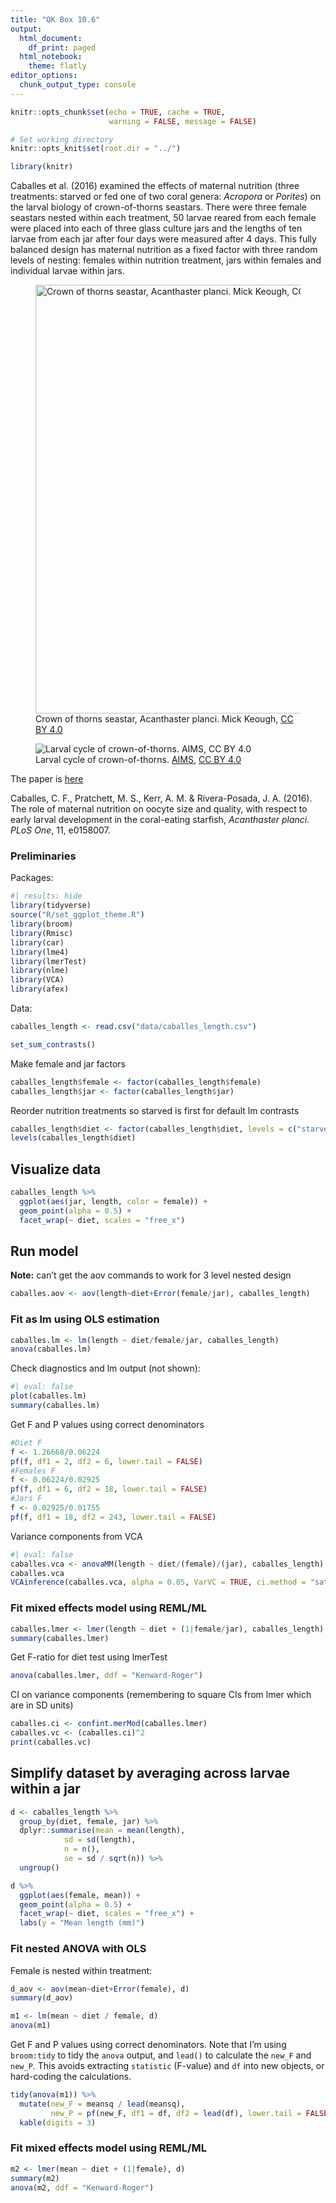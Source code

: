```yaml
---
title: "QK Box 10.6"
output:
  html_document:
    df_print: paged
  html_notebook:
    theme: flatly
editor_options:
  chunk_output_type: console
---
```


```r
knitr::opts_chunk$set(echo = TRUE, cache = TRUE, 
                      warning = FALSE, message = FALSE)

# Set working directory
knitr::opts_knit$set(root.dir = "../")

library(knitr)
```

Caballes et al. (2016) examined the effects of maternal nutrition (three treatments: starved or fed one of two coral genera: *Acropora* or *Porites*) on the larval biology of crown-of-thorns seastars. There were three female seastars nested within each treatment, 50 larvae reared from each female were placed into each of three glass culture jars and the lengths of ten larvae from each jar after four days were measured after 4 days. This fully balanced design has maternal nutrition as a fixed factor with three random levels of nesting: females within nutrition treatment, jars within females and individual larvae within jars.

![Crown of thorns seastar, Acanthaster planci. Mick Keough, [CC BY 4.0](https://creativecommons.org/licenses/by-sa/4.0)](../media/Crown_of_thorns.jpg){width="686"}

![Larval cycle of crown-of-thorns. [AIMS](www.aims.gov.au), [CC BY 4.0](https://creativecommons.org/licenses/by-sa/4.0)](../media/Larval%20cycle%20of%20crown-of-thorns.png)

The paper is [here](doi:10.1371/journal.pone.0158007)

Caballes, C. F., Pratchett, M. S., Kerr, A. M. & Rivera-Posada, J. A. (2016). The role of maternal nutrition on oocyte size and quality, with respect to early larval development in the coral-eating starfish, *Acanthaster planci*. *PLoS One*, 11, e0158007.

### Preliminaries

Packages:

```r
#| results: hide
library(tidyverse)
source("R/set_ggplot_theme.R")
library(broom)
library(Rmisc)
library(car)
library(lme4)
library(lmerTest)
library(nlme)
library(VCA)
library(afex)
```

Data:

```r
caballes_length <- read.csv("data/caballes_length.csv")
```

```r
set_sum_contrasts()
```

Make female and jar factors

```r
caballes_length$female <- factor(caballes_length$female)
caballes_length$jar <- factor(caballes_length$jar)
```

Reorder nutrition treatments so starved is first for default lm contrasts

```r
caballes_length$diet <- factor(caballes_length$diet, levels = c("starved","aa","pr"))
levels(caballes_length$diet)
```

## Visualize data

```r
caballes_length %>% 
  ggplot(aes(jar, length, color = female)) + 
  geom_point(alpha = 0.5) +
  facet_wrap(~ diet, scales = "free_x")
```

## Run model

**Note:** can't get the aov commands to work for 3 level nested design

```r
caballes.aov <- aov(length~diet+Error(female/jar), caballes_length)
```

### Fit as lm using OLS estimation

```r
caballes.lm <- lm(length ~ diet/female/jar, caballes_length)
anova(caballes.lm)
```

Check diagnostics and lm output (not shown):

```r
#| eval: false
plot(caballes.lm)
summary(caballes.lm)
```

Get F and P values using correct denominators

```r
#Diet F
f <- 1.26668/0.06224
pf(f, df1 = 2, df2 = 6, lower.tail = FALSE)
#Females F
f <- 0.06224/0.02925
pf(f, df1 = 6, df2 = 18, lower.tail = FALSE)
#Jars F
f <- 0.02925/0.01755
pf(f, df1 = 18, df2 = 243, lower.tail = FALSE)
```

Variance components from VCA

```r
#| eval: false
caballes.vca <- anovaMM(length ~ diet/(female)/(jar), caballes_length)
caballes.vca
VCAinference(caballes.vca, alpha = 0.05, VarVC = TRUE, ci.method = "satterthwaite")
```

### Fit mixed effects model using REML/ML

```r
caballes.lmer <- lmer(length ~ diet + (1|female/jar), caballes_length)
summary(caballes.lmer)
```

Get F-ratio for diet test using lmerTest

```r
anova(caballes.lmer, ddf = "Kenward-Roger")
```

CI on variance components (remembering to square CIs from lmer which are in SD units)

```r
caballes.ci <- confint.merMod(caballes.lmer)
caballes.vc <- (caballes.ci)^2
print(caballes.vc)
```

## Simplify dataset by averaging across larvae within a jar

```r
d <- caballes_length %>% 
  group_by(diet, female, jar) %>%
  dplyr::summarise(mean = mean(length), 
            sd = sd(length), 
            n = n(), 
            se = sd / sqrt(n)) %>% 
  ungroup()

d %>% 
  ggplot(aes(female, mean)) + 
  geom_point(alpha = 0.5) +
  facet_wrap(~ diet, scales = "free_x") + 
  labs(y = "Mean length (mm)")
```

### Fit nested ANOVA with OLS

Female is nested within treatment:

```r
d_aov <- aov(mean~diet+Error(female), d)
summary(d_aov)

m1 <- lm(mean ~ diet / female, d)
anova(m1)
```

Get F and P values using correct denominators. Note that I'm using `broom:tidy` to tidy the `anova` output, and `lead()` to calculate the `new_F` and `new_P`. This avoids extracting `statistic` (F-value) and `df` into new objects, or hard-coding the calculations.

```r
tidy(anova(m1)) %>% 
  mutate(new_F = meansq / lead(meansq), 
         new_P = pf(new_F, df1 = df, df2 = lead(df), lower.tail = FALSE)) %>% 
  kable(digits = 3)
```

### Fit mixed effects model using REML/ML

```r
m2 <- lmer(mean ~ diet + (1|female), d)
summary(m2)
anova(m2, ddf = "Kenward-Roger")
```
